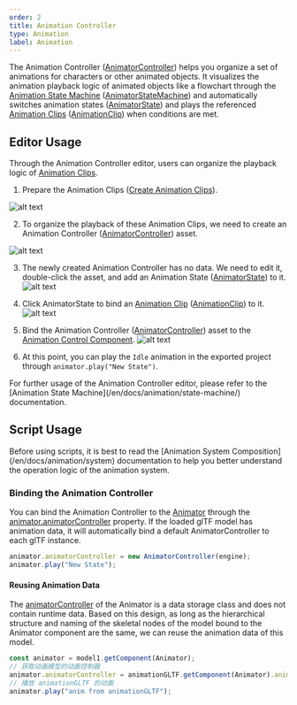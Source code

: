 ```yaml
---
order: 2
title: Animation Controller
type: Animation
label: Animation
---
```


The Animation Controller ([AnimatorController](/en/apis/core/#AnimatorController)) helps you organize a set of animations for characters or other animated objects. It visualizes the animation playback logic of animated objects like a flowchart through the [Animation State Machine](/en/docs/animation/state-machine/) ([AnimatorStateMachine](/en/apis/core/#AnimatorStateMachine)) and automatically switches animation states ([AnimatorState](/en/apis/core/#AnimatorState)) and plays the referenced [Animation Clips](/en/docs/animation/clip) ([AnimationClip](/en/apis/core/#AnimationClip)) when conditions are met.

## Editor Usage

Through the Animation Controller editor, users can organize the playback logic of [Animation Clips](/en/docs/animation/clip).

1. Prepare the Animation Clips ([Create Animation Clips](/en/docs/animation/clip)).

![alt text](https://mdn.alipayobjects.com/huamei_3zduhr/afts/img/A*Wl35T7U_zg8AAAAAAAAAAAAADsJ_AQ/original)

2. To organize the playback of these Animation Clips, we need to create an Animation Controller ([AnimatorController](/en/apis/core/#AnimatorController)) asset.

![alt text](https://mdn.alipayobjects.com/huamei_3zduhr/afts/img/A*PxHwTrU58yAAAAAAAAAAAAAADsJ_AQ/original)

3. The newly created Animation Controller has no data. We need to edit it, double-click the asset, and add an Animation State ([AnimatorState](/en/apis/core/#AnimatorState)) to it.
![alt text](https://mdn.alipayobjects.com/huamei_3zduhr/afts/img/A*V0n1TJMquGYAAAAAAAAAAAAADsJ_AQ/original)

4. Click AnimatorState to bind an [Animation Clip](/en/docs/animation/clip) ([AnimationClip](/en/apis/core/#AnimationClip)) to it.
![alt text](https://mdn.alipayobjects.com/huamei_3zduhr/afts/img/A*xfPTRJg-hOMAAAAAAAAAAAAADsJ_AQ/original)

5. Bind the Animation Controller ([AnimatorController](/en/apis/core/#AnimatorController)) asset to the [Animation Control Component](/en/docs/animation/animator).
![alt text](https://mdn.alipayobjects.com/huamei_3zduhr/afts/img/A*Ds5TTosYiDYAAAAAAAAAAAAADsJ_AQ/original)

6. At this point, you can play the `Idle` animation in the exported project through `animator.play("New State")`.

<Callout type="info">
For further usage of the Animation Controller editor, please refer to the [Animation State Machine](/en/docs/animation/state-machine/) documentation.
</Callout>

## Script Usage

<Callout type="positive">
  Before using scripts, it is best to read the [Animation System Composition](/en/docs/animation/system) documentation to help you better understand the operation logic of the animation system.
</Callout>

### Binding the Animation Controller

You can bind the Animation Controller to the [Animator](/en/apis/core/#Animator) through the [animator.animatorController](/en/apis/core/#Animator-animatorController) property. If the loaded glTF model has animation data, it will automatically bind a default AnimatorController to each glTF instance.

```typescript
animator.animatorController = new AnimatorController(engine);
animator.play("New State");
```

#### Reusing Animation Data

The [animatorController](/en/apis/core/#AnimatorController) of the Animator is a data storage class and does not contain runtime data. Based on this design, as long as the hierarchical structure and naming of the skeletal nodes of the model bound to the Animator component are the same, we can reuse the animation data of this model.

```typescript
const animator = model1.getComponent(Animator);
// 获取动画模型的动画控制器
animator.animatorController = animationGLTF.getComponent(Animator).animatorController;
// 播放 animationGLTF 的动画
animator.play("anim from animationGLTF");
```
